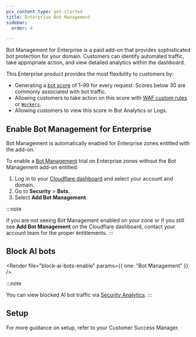 ```yaml
---
pcx_content_type: get-started
title: Enterprise Bot Management
sidebar:
  order: 4

---
```



Bot Management for Enterprise is a paid add-on that provides sophisticated bot protection for your domain. Customers can identify automated traffic, take appropriate action, and view detailed analytics within the dashboard.

This Enterprise product provides the most flexibility to customers by:

- Generating a [bot score](/bots/concepts/bot-score/) of 1-99 for every request. Scores below 30 are commonly associated with bot traffic.
- Allowing customers to take action on this score with [WAF custom rules](/waf/custom-rules/) or [`Workers`](/workers/runtime-apis/request/#incomingrequestcfproperties).
- Allowing customers to view this score in Bot Analytics or Logs.

## Enable Bot Management for Enterprise

Bot Management is automatically enabled for Enterprise zones entitled with the add-on.

To enable a [Bot Management](https://dash.cloudflare.com/?to=/:account/:zone/security/bots) trial on Enterprise zones without the Bot Management add-on entitled:

1. Log in to your [Cloudflare dashboard](https://dash.cloudflare.com/) and select your account and domain.
2. Go to **Security** > **Bots**.
3. Select **Add Bot Management**.

:::note

If you are not seeing Bot Management enabled on your zone or if you still see **Add Bot Management** on the Cloudflare dashboard, contact your account team for the proper entitlements. 
:::

## Block AI bots

<Render file="ai-bots-definition" />

<Render file="block-ai-bots-enable" params={{ one: "Bot Management" }} />

:::note

You can view blocked AI bot traffic via [Security Analytics](/waf/analytics/security-analytics/). 
:::

## Setup

For more guidance on setup, refer to your Customer Success Manager.
